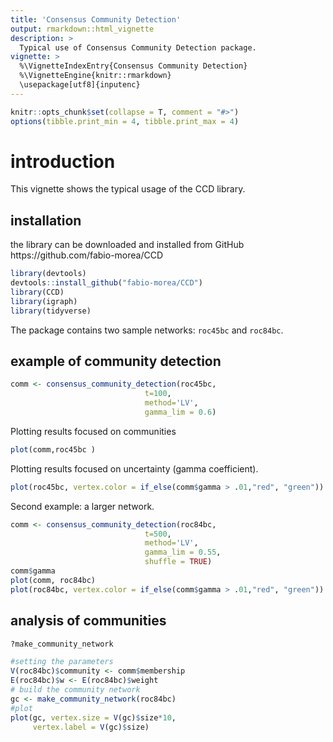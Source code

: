 ```yaml
---
title: 'Consensus Community Detection'
output: rmarkdown::html_vignette
description: >
  Typical use of Consensus Community Detection package.
vignette: >
  %\VignetteIndexEntry{Consensus Community Detection}
  %\VignetteEngine{knitr::rmarkdown}
  \usepackage[utf8]{inputenc}
---
```

 

```r
knitr::opts_chunk$set(collapse = T, comment = "#>")
options(tibble.print_min = 4, tibble.print_max = 4)
```

# introduction
This vignette shows the typical usage of the CCD library.

## installation
the library can be downloaded and installed from GitHub https://github.com/fabio-morea/CCD


```r
library(devtools)  
devtools::install_github("fabio-morea/CCD")
library(CCD)
library(igraph)
library(tidyverse)
```


The package contains two sample networks: `roc45bc` and `roc84bc`.

## example of community detection


```r
comm <- consensus_community_detection(roc45bc,
                              t=100, 
                              method='LV', 
                              gamma_lim = 0.6) 
```
Plotting results focused on communities
```r
plot(comm,roc45bc )

```

Plotting results focused on uncertainty (gamma coefficient).

```r
plot(roc45bc, vertex.color = if_else(comm$gamma > .01,"red", "green"))
```


Second example: a larger network. 
```r
comm <- consensus_community_detection(roc84bc,
                              t=500, 
                              method='LV', 
                              gamma_lim = 0.55, 
                              shuffle = TRUE)
comm$gamma
plot(comm, roc84bc)
plot(roc84bc, vertex.color = if_else(comm$gamma > .01,"red", "green"))

```

## analysis of communities
```r
?make_community_network
```

```r
#setting the parameters
V(roc84bc)$community <- comm$membership
E(roc84bc)$w <- E(roc84bc)$weight
# build the community network
gc <- make_community_network(roc84bc)
#plot
plot(gc, vertex.size = V(gc)$size*10, 
     vertex.label = V(gc)$size)
```

 
